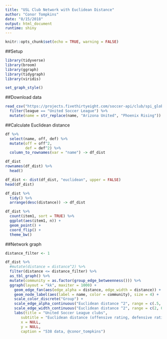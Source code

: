 ```yaml
---
title: "USL Club Network with Euclidean Distance"
author: "Conor Tompkins"
date: "8/15/2018"
output: html_document
runtime: shiny
---
```


```r
knitr::opts_chunk$set(echo = TRUE, warning = FALSE)
```

##Setup
```r
library(tidyverse)
library(broom)
library(ggraph)
library(tidygraph)
library(viridis)

set_graph_style()
```

##Download data
```r
read_csv("https://projects.fivethirtyeight.com/soccer-api/club/spi_global_rankings.csv", progress = FALSE) %>% 
  filter(league == "United Soccer League") %>% 
  mutate(name = str_replace(name, "Arizona United", "Phoenix Rising")) -> df
```

##Calculate Euclidean distance
```r
df %>% 
  select(name, off, def) %>% 
  mutate(off = off^2,
         def = def^2) %>% 
  column_to_rownames(var = "name") -> df_dist

df_dist
rownames(df_dist) %>% 
  head()

df_dist <- dist(df_dist, "euclidean", upper = FALSE)
head(df_dist)

df_dist %>% 
  tidy() %>% 
  arrange(desc(distance)) -> df_dist

df_dist %>% 
  count(item1, sort = TRUE) %>% 
  ggplot(aes(item1, n)) +
  geom_point() +
  coord_flip() +
  theme_bw()
```

##Network graph
```r
distance_filter <- 1

df_dist %>% 
  #mutate(distance = distance^2) %>% 
  filter(distance <= distance_filter) %>%
  as_tbl_graph() %>% 
  mutate(community = as.factor(group_edge_betweenness())) %>%
  ggraph(layout = "kk", maxiter = 1000) +
    geom_edge_fan(aes(edge_alpha = distance, edge_width = distance)) + 
    geom_node_label(aes(label = name, color = community), size = 4) +
    scale_color_discrete("Group") +
    scale_edge_alpha_continuous("Euclidean distance ^2", range = c(.5, 0)) +
    scale_edge_width_continuous("Euclidean distance ^2", range = c(2, 0)) +
    labs(title = "United Soccer League clubs",
       subtitle = "Euclidean distance (offensive rating, defensive rating)^2",
       x = NULL,
       y = NULL,
       caption = "538 data, @conor_tompkins")
```
